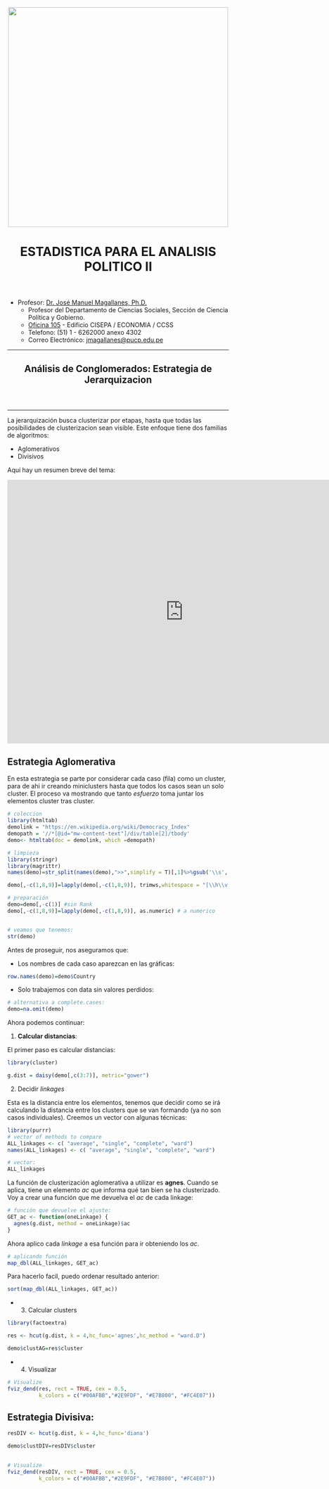 <center><img src="https://github.com/PoliticayGobiernoPUCP/estadistica_anapol2/raw/master/PICS/LOGO_PUCP.png" width="500"></center>

<center> <header><h1>ESTADISTICA PARA EL ANALISIS POLITICO II</h1>  </header></center>

* Profesor:  <a href="http://www.pucp.edu.pe/profesor/jose-manuel-magallanes/" target="_blank">Dr. José Manuel Magallanes, Ph.D.</a> <br>
    - Profesor del Departamento de Ciencias Sociales, Sección de Ciencia Política y Gobierno.
    - [Oficina 105](https://goo.gl/maps/xuGeG6o9di1i1y5m6) - Edificio CISEPA / ECONOMIA / CCSS
    - Telefono: (51) 1 - 6262000 anexo 4302
    - Correo Electrónico: [jmagallanes@pucp.edu.pe](mailto:jmagallanes@pucp.edu.pe)
    

____

<center> <header><h2>Análisis de Conglomerados: Estrategia de Jerarquizacion</h2>  </header></center>
____

La jerarquización busca clusterizar por etapas, hasta que todas las posibilidades de clusterizacion sean visible. Este enfoque tiene dos familias de algoritmos:

* Aglomerativos
* Divisivos

Aquí hay un resumen breve del tema:

<iframe width="800" height="600" src="https://www.youtube.com/embed/2z5wwyv0Zk4" frameborder="0" allow="accelerometer; autoplay; encrypted-media; gyroscope; picture-in-picture" allowfullscreen></iframe>


## Estrategia Aglomerativa

En esta estrategia se parte por considerar cada caso (fila) como un cluster, para de ahi ir creando miniclusters hasta que todos los casos sean un solo cluster. El proceso va mostrando que tanto _esfuerzo_ toma juntar los elementos cluster tras cluster.


```r
# coleccion
library(htmltab)
demolink = "https://en.wikipedia.org/wiki/Democracy_Index"
demopath = '//*[@id="mw-content-text"]/div/table[2]/tbody'
demo<- htmltab(doc = demolink, which =demopath)

# limpieza
library(stringr)
library(magrittr)
names(demo)=str_split(names(demo),">>",simplify = T)[,1]%>%gsub('\\s','',.)

demo[,-c(1,8,9)]=lapply(demo[,-c(1,8,9)], trimws,whitespace = "[\\h\\v]") # no blanks

# preparación
demo=demo[,-c(1)] #sin Rank
demo[,-c(1,8,9)]=lapply(demo[,-c(1,8,9)], as.numeric) # a numerico


# veamos que tenemos:
str(demo)
```

Antes de proseguir, nos aseguramos que:

* Los nombres de cada caso aparezcan en las gráficas:
```r
row.names(demo)=demo$Country
```

* Solo trabajemos con data sin valores perdidos:

```r
# alternativa a complete.cases:
demo=na.omit(demo)
```

Ahora podemos continuar:

1. **Calcular distancias**:

El primer paso es calcular distancias:

```r
library(cluster)

g.dist = daisy(demo[,c(3:7)], metric="gower")
```

2. Decidir _linkages_

Esta es la distancia entre los elementos, tenemos que decidir como se irá calculando la distancia entre los clusters que se van formando (ya no son casos individuales). Creemos un vector con algunas técnicas:

```r
library(purrr)
# vector of methods to compare
ALL_linkages <- c( "average", "single", "complete", "ward")
names(ALL_linkages) <- c( "average", "single", "complete", "ward")

# vector:
ALL_linkages
```

La función de clusterización aglomerativa a utilizar es **agnes**. Cuando se aplica, tiene un elemento *ac* que informa qué tan bien se ha clusterizado. Voy a crear una función que me devuelva el _ac_ de cada linkage:

```r
# función que devuelve el ajuste:
GET_ac <- function(oneLinkage) {
  agnes(g.dist, method = oneLinkage)$ac
}
```

Ahora aplico cada _linkage_ a esa función para ir obteniendo los _ac_.
```r
# aplicando función 
map_dbl(ALL_linkages, GET_ac)
```

Para hacerlo facil, puedo ordenar resultado anterior:

```r
sort(map_dbl(ALL_linkages, GET_ac))
```

* 3. Calcular clusters

```r
library(factoextra)

res <- hcut(g.dist, k = 4,hc_func='agnes',hc_method = "ward.D")

demo$clustAG=res$cluster

```


* 4. Visualizar

```r
# Visualize
fviz_dend(res, rect = TRUE, cex = 0.5,
          k_colors = c("#00AFBB","#2E9FDF", "#E7B800", "#FC4E07"))
```

## Estrategia Divisiva:

```r
resDIV <- hcut(g.dist, k = 4,hc_func='diana')

demo$clustDIV=resDIV$cluster
 
```


```r
# Visualize
fviz_dend(resDIV, rect = TRUE, cex = 0.5,
          k_colors = c("#00AFBB","#2E9FDF", "#E7B800", "#FC4E07"))
```